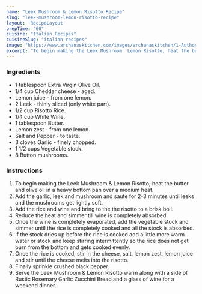 ---
name: "Leek Mushroom & Lemon Risotto Recipe"
slug: "leek-mushroom-lemon-risotto-recipe"
layout: 'RecipeLayout'
prepTime: "60"
cuisine: "Italian Recipes"
cuisineSlug: "italian-recipes"
image: "https://www.archanaskitchen.com/images/archanaskitchen/1-Author/Monika_Manchanda/Leek_Mushroom__Lemon_Risotto.jpg"
excerpt: "To begin making the Leek Mushroom  Lemon Risotto, heat the butter and olive oil in a heavy bottom pan over a medium heat"
---

### Ingredients

- 1 tablespoon Extra Virgin Olive Oil.
- 1/4 cup Cheddar cheese - aged.
- Lemon juice - from one lemon.
- 2 Leek - thinly sliced (only white part).
- 1/2 cup Risotto Rice.
- 1/4 cup White Wine.
- 1 tablespoon Butter.
- Lemon zest - from one lemon.
- Salt and Pepper - to taste.
- 3 cloves Garlic - finely chopped.
- 1 1/2 cups Vegetable stock.
- 8 Button mushrooms.

### Instructions

1. To begin making the Leek Mushroom & Lemon Risotto, heat the butter and olive oil in a heavy bottom pan over a medium heat.
1. Add the garlic, leek and mushroom and saute for 2-3 minutes until leeks and the mushrooms get lightly soft.
1. Add the rice and wine and bring to the the risotto to a brisk boil.
1. Reduce the heat and simmer till wine is completely absorbed.
1. Once the wine is completely evaporated, add the vegetable stock and simmer until the rice is completely cooked and all the stock is absorbed.
1. If the stock dries up before the rice is cooked add a little more warm water or stock and keep stirring intermittently so the rice does not get burn from the bottom and gets cooked evenly.
1. Once the rice is cooked, stir in the cheese, salt, lemon zest, lemon juice and stir until the cheese melts into the risotto.
1. Finally sprinkle crushed black pepper.
1. Serve the Leek Mushroom & Lemon Risotto warm along with a side of Rustic Rosemary Garlic Zucchini Bread and a glass of wine for a weekend dinner.
